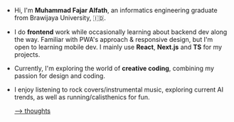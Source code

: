 - Hi, I'm **Muhammad Fajar Alfath**, an informatics engineering graduate from Brawijaya University, 🇮🇩.
- I do **frontend** work while occasionally learning about backend dev along the way. Familiar with PWA's approach & responsive design, but I'm open to learning mobile dev. I mainly use **React**, **Next.js** and **TS** for my projects.
- Currently, I'm exploring the world of **creative coding**, combining my passion for design and coding.
- I enjoy listening to rock covers/instrumental music, exploring current AI trends, as well as running/calisthenics for fun.

  [—> thoughts](https://meadow-licorice-87e.notion.site/Curated-List-of-Thoughts-84f05ec717a14cc080b472846ca3d252?pvs=4)
